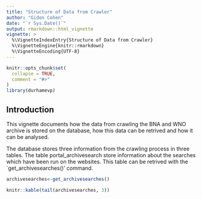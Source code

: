 ```yaml
---
title: "Structure of Data from Crawler"
author: "Gidon Cohen"
date: "`r Sys.Date()`"
output: rmarkdown::html_vignette
vignette: >
  %\VignetteIndexEntry{Structure of Data from Crawler}
  %\VignetteEngine{knitr::rmarkdown}
  %\VignetteEncoding{UTF-8}
---
```


```r
knitr::opts_chunk$set(
  collapse = TRUE,
  comment = "#>"
)
library(durhamevp)
```

## Introduction

This vignette documents how the data from crawling the BNA and WNO archive is stored on the database, how this data can be retrived and how it can be analysed.

The database stores three information from the crawling process in three tables. The table portal\_archivesearch store information about the searches which have been run on the websites. This table can be retrived with the `get_archivesearches()' command.
```r

archivesearches<-get_archivesearches()

knitr::kable(tail(archivesearches, 3))

```


